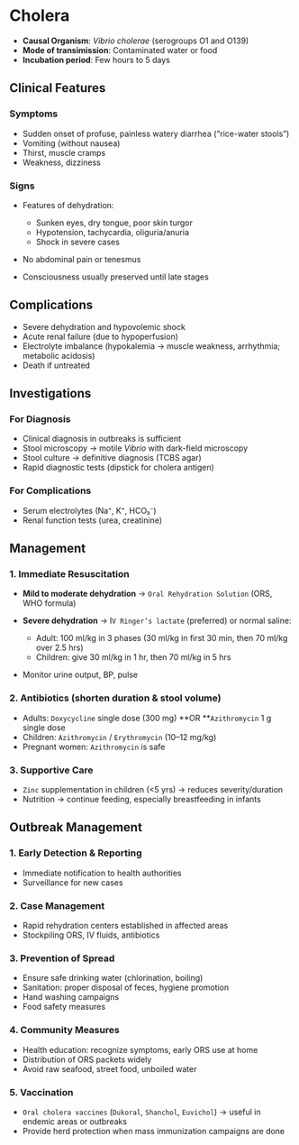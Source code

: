 # Cholera

- **Causal Organism**: _Vibrio cholerae_ (serogroups O1 and O139)
- **Mode of transimission**: Contaminated water or food
- **Incubation period**: Few hours to 5 days

## Clinical Features

### Symptoms

- Sudden onset of profuse, painless watery diarrhea (“rice-water stools”)
- Vomiting (without nausea)
- Thirst, muscle cramps
- Weakness, dizziness

### Signs

- Features of dehydration:

  - Sunken eyes, dry tongue, poor skin turgor
  - Hypotension, tachycardia, oliguria/anuria
  - Shock in severe cases

- No abdominal pain or tenesmus
- Consciousness usually preserved until late stages

## Complications

- Severe dehydration and hypovolemic shock
- Acute renal failure (due to hypoperfusion)
- Electrolyte imbalance (hypokalemia → muscle weakness, arrhythmia; metabolic acidosis)
- Death if untreated

## Investigations

### For Diagnosis

- Clinical diagnosis in outbreaks is sufficient
- Stool microscopy → motile _Vibrio_ with dark-field microscopy
- Stool culture → definitive diagnosis (TCBS agar)
- Rapid diagnostic tests (dipstick for cholera antigen)

### For Complications

- Serum electrolytes (Na⁺, K⁺, HCO₃⁻)
- Renal function tests (urea, creatinine)

## Management

### 1. Immediate Resuscitation

- **Mild to moderate dehydration** → `Oral Rehydration Solution` (ORS, WHO formula)
- **Severe dehydration** → I`V Ringer’s lactate` (preferred) or normal saline:

  - Adult: 100 ml/kg in 3 phases (30 ml/kg in first 30 min, then 70 ml/kg over 2.5 hrs)
  - Children: give 30 ml/kg in 1 hr, then 70 ml/kg in 5 hrs

- Monitor urine output, BP, pulse

### 2. Antibiotics (shorten duration & stool volume)

- Adults: `Doxycycline` single dose (300 mg) **OR **`Azithromycin` 1 g single dose
- Children: `Azithromycin` / `Erythromycin` (10–12 mg/kg)
- Pregnant women: `Azithromycin` is safe

### 3. Supportive Care

- `Zinc` supplementation in children (\<5 yrs) → reduces severity/duration
- Nutrition → continue feeding, especially breastfeeding in infants

## Outbreak Management

### 1. Early Detection & Reporting

- Immediate notification to health authorities
- Surveillance for new cases

### 2. Case Management

- Rapid rehydration centers established in affected areas
- Stockpiling ORS, IV fluids, antibiotics

### 3. Prevention of Spread

- Ensure safe drinking water (chlorination, boiling)
- Sanitation: proper disposal of feces, hygiene promotion
- Hand washing campaigns
- Food safety measures

### 4. Community Measures

- Health education: recognize symptoms, early ORS use at home
- Distribution of ORS packets widely
- Avoid raw seafood, street food, unboiled water

### 5. Vaccination

- `Oral cholera vaccines` (`Dukoral`, `Shanchol`, `Euvichol`) → useful in endemic areas or outbreaks
- Provide herd protection when mass immunization campaigns are done
